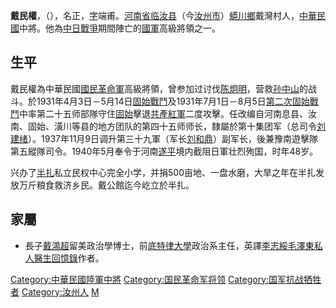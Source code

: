 '''戴民權'''，（{{bd|1891年||1940年||catIdx=D}}），名正，[[表字|字]]端甫。[[河南省|河南省]][[临汝县|临汝县]]（今[[汝州市|汝州市]]）[[蟒川镇|蟒川鄉]]戴灣村人，[[中華民國|中華民國]]中將。他為[[中国抗日战争|中日戰爭]]期間陣亡的[[國民革命軍|國軍]]高級將領之一。

==生平==

戴民權為中華民國[[國民革命軍|國民革命軍]]高級將領，曾参加过讨伐[[陈炯明|陈炯明]]，营救[[孙中山|孙中山]]的战斗。於1931年4月3日－5月14日[[固始戰鬥|固始戰鬥]]及1931年7月1日－8月5日[[第二次固始戰鬥|第二次固始戰鬥]]中率第二十五师部隊守住[[固始|固始]]擊退[[中國工農紅軍|共產紅軍]]二度攻擊。任改编自河南息县、汝南、固始、潢川等县的地方团队的第四十五师师长，隸屬於第十集团军（总司令[[刘建绪|刘建绪]]）。1937年11月9日调升第三十九軍（军长[[刘和鼎|刘和鼎]]）副军长，後兼豫南遊擊隊第五縱隊司令。1940年5月奉令于河南[[遂平|遂平]]境内截阻日軍壮烈殉国，时年48岁。

兴办了[[半扎|半扎]]私立民权中心完全小学，并捐500亩地、一盘水磨，大旱之年在半扎发放万斤粮食救济乡民。戴公館迄今屹立於半扎。

== 家屬 ==

*長子[[戴鴻超|戴鴻超]]留美政治學博士，前[[底特律大學|底特律大學]]政治系主任，英譯[[李志綏|李志綏]][[毛澤東私人醫生回憶錄|毛澤東私人醫生回憶錄]]作者。

{{DEFAULTSORT:D}}
[[Category:中華民國陸軍中將|Category:中華民國陸軍中將]]
[[Category:国民革命军将领|Category:国民革命军将领]]
[[Category:国军抗战牺牲者|Category:国军抗战牺牲者]]
[[Category:汝州人|Category:汝州人]]
[[Category:戴姓|M]]